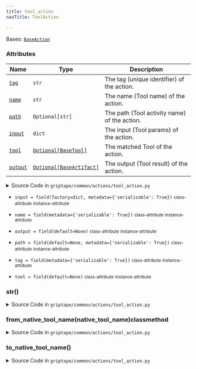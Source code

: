 ```yaml
---
title: tool_action
navTitle: ToolAction

---
```


<span id="griptape.common.actions.tool_action.ToolAction"></span>

Bases:
 [`BaseAction`](..#griptape.common.BaseAction "BaseAction (griptape.common.BaseAction)")

### Attributes

| Name                                                                                                                                                                                                                                                                                                            | Type                                                                                                                                                                             | Description                                       |
| --------------------------------------------------------------------------------------------------------------------------------------------------------------------------------------------------------------------------------------------------------------------------------------------------------------- | -------------------------------------------------------------------------------------------------------------------------------------------------------------------------------- | ------------------------------------------------- |
| <a href="tool_action.mdx#griptape.common.actions.tool_action.ToolAction.tag" title="tag = field(metadata={'serializable': True})           class-attribute       instance-attribute    (griptape.common.actions.tool_action.ToolAction.tag)"><code class="language-python">tag</code></a>                       | `str`                                                                                                                                                                            | The tag (unique identifier) of the action.<br/>   |
| <a href="tool_action.mdx#griptape.common.actions.tool_action.ToolAction.name" title="name = field(metadata={'serializable': True})           class-attribute       instance-attribute    (griptape.common.actions.tool_action.ToolAction.name)"><code class="language-python">name</code></a>                   | `str`                                                                                                                                                                            | The name (Tool name) of the action.<br/>          |
| <a href="tool_action.mdx#griptape.common.actions.tool_action.ToolAction.path" title="path = field(default=None, metadata={'serializable': True})           class-attribute       instance-attribute    (griptape.common.actions.tool_action.ToolAction.path)"><code class="language-python">path</code></a>     | `Optional[str]`                                                                                                                                                                  | The path (Tool activity name) of the action.<br/> |
| <a href="tool_action.mdx#griptape.common.actions.tool_action.ToolAction.input" title="input = field(factory=dict, metadata={'serializable': True})           class-attribute       instance-attribute    (griptape.common.actions.tool_action.ToolAction.input)"><code class="language-python">input</code></a> | `dict`                                                                                                                                                                           | The input (Tool params) of the action.<br/>       |
| <a href="tool_action.mdx#griptape.common.actions.tool_action.ToolAction.tool" title="tool = field(default=None)           class-attribute       instance-attribute    (griptape.common.actions.tool_action.ToolAction.tool)"><code class="language-python">tool</code></a>                                      | <a href="../../tools#griptape.tools.BaseTool" title="BaseTool (griptape.tools.BaseTool)"><code class="language-python">Optional[BaseTool]</code></a>                             | The matched Tool of the action.<br/>              |
| <a href="tool_action.mdx#griptape.common.actions.tool_action.ToolAction.output" title="output = field(default=None)           class-attribute       instance-attribute    (griptape.common.actions.tool_action.ToolAction.output)"><code class="language-python">output</code></a>                              | <a href="../../artifacts#griptape.artifacts.BaseArtifact" title="BaseArtifact (griptape.artifacts.BaseArtifact)"><code class="language-python">Optional[BaseArtifact]</code></a> | The output (Tool result) of the action.<br/>      |

<details><summary>Source Code in <code>griptape&#47;common&#47;actions&#47;tool_action.py</code></summary>

```python
@define(kw_only=True)
class ToolAction(BaseAction):
    """Represents an instance of an LLM using a Tool.

    Attributes:
        tag: The tag (unique identifier) of the action.
        name: The name (Tool name) of the action.
        path: The path (Tool activity name) of the action.
        input: The input (Tool params) of the action.
        tool: The matched Tool of the action.
        output: The output (Tool result) of the action.
    """

    tag: str = field(metadata={"serializable": True})
    name: str = field(metadata={"serializable": True})
    path: Optional[str] = field(default=None, metadata={"serializable": True})
    input: dict = field(factory=dict, metadata={"serializable": True})
    tool: Optional[BaseTool] = field(default=None)
    output: Optional[BaseArtifact] = field(default=None)

    def __str__(self) -> str:
        return json.dumps(self.to_dict())

    def to_native_tool_name(self) -> str:
        parts = [self.name]

        if self.path is not None:
            parts.append(self.path)

        return "_".join(parts)

    @classmethod
    def from_native_tool_name(cls, native_tool_name: str) -> tuple[str, Optional[str]]:
        parts = native_tool_name.split("_", 1)

        if len(parts) == 1:
            name, path = parts[0], None
        else:
            name, path = parts

        return name, path
```

</details>

-   `input = field(factory=dict, metadata={'serializable': True})` <small>class-attribute</small> <small>instance-attribute</small>  <span id="griptape.common.actions.tool_action.ToolAction.input"></span> 

-   `name = field(metadata={'serializable': True})` <small>class-attribute</small> <small>instance-attribute</small>  <span id="griptape.common.actions.tool_action.ToolAction.name"></span> 

-   `output = field(default=None)` <small>class-attribute</small> <small>instance-attribute</small>  <span id="griptape.common.actions.tool_action.ToolAction.output"></span> 

-   `path = field(default=None, metadata={'serializable': True})` <small>class-attribute</small> <small>instance-attribute</small>  <span id="griptape.common.actions.tool_action.ToolAction.path"></span> 

-   `tag = field(metadata={'serializable': True})` <small>class-attribute</small> <small>instance-attribute</small>  <span id="griptape.common.actions.tool_action.ToolAction.tag"></span> 

-   `tool = field(default=None)` <small>class-attribute</small> <small>instance-attribute</small>  <span id="griptape.common.actions.tool_action.ToolAction.tool"></span> 

<span id="griptape.common.actions.tool_action.ToolAction.__str__"></span>

### **str**()

<details><summary>Source Code in <code>griptape&#47;common&#47;actions&#47;tool_action.py</code></summary>

```python
def __str__(self) -> str:
    return json.dumps(self.to_dict())
```

</details>

<span id="griptape.common.actions.tool_action.ToolAction.from_native_tool_name"></span>

### from_native_tool_name(native_tool_name)classmethod

<details><summary>Source Code in <code>griptape&#47;common&#47;actions&#47;tool_action.py</code></summary>

```python
@classmethod
def from_native_tool_name(cls, native_tool_name: str) -> tuple[str, Optional[str]]:
    parts = native_tool_name.split("_", 1)

    if len(parts) == 1:
        name, path = parts[0], None
    else:
        name, path = parts

    return name, path
```

</details>

<span id="griptape.common.actions.tool_action.ToolAction.to_native_tool_name"></span>

### to_native_tool_name()

<details><summary>Source Code in <code>griptape&#47;common&#47;actions&#47;tool_action.py</code></summary>

```python
def to_native_tool_name(self) -> str:
    parts = [self.name]

    if self.path is not None:
        parts.append(self.path)

    return "_".join(parts)
```

</details>
